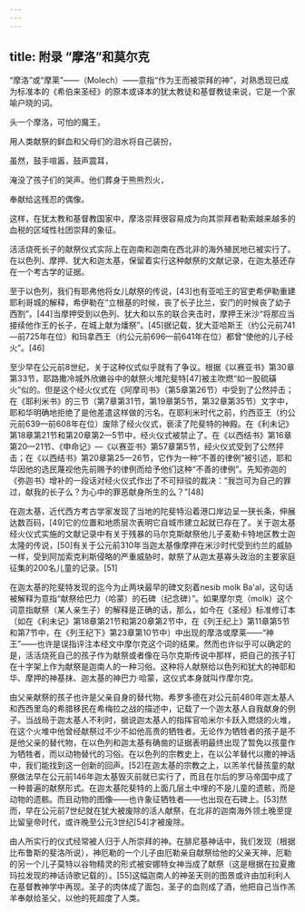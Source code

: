```yaml
---
---
---
```

title: 附录 “摩洛”和莫尔克
---




“摩洛”或“摩莱”——（Molech）——意指“作为王而被崇拜的神”，对熟悉现已成为标准本的《希伯来圣经》的原本或译本的犹太教徒和基督教徒来说，它是一个家喻户晓的词。

头一个摩洛，可怕的魔王，

用人类献祭的鲜血和父母们的泪水将自己装扮，

虽然，鼓手喧嚣，鼓声震耳，

淹没了孩子们的哭声。他们葬身于熊熊烈火，

奉献给这残忍的偶像。

这样，在犹太教和基督教国家中，摩洛崇拜很容易成为向其崇拜者勒索越来越多的血税的区域性社团崇拜的象征。

活活烧死长子的献祭仪式实际上在迦南和迦南在西北非的海外殖民地已被实行了。在以色列、摩押、犹大和迦太基，保留着实行这种献祭的文献记录，在迦太基还存在一个考古学的证据。

至于以色列，我们有耶弗他将女儿献祭的传说，[43]也有亚哈王的官吏希伊勒重建耶利哥城的解释，希伊勒在“立根基的时候，丧了长子比兰，安门的时候丧了幼子西割”。[44]当摩押受到以色列、犹大和以东的联合夹击时，摩押王米沙“将那应当接续他作王的长子，在城上献为燔祭”。[45]据记载，犹大亚哈斯王（约公元前741—前725年在位）和玛拿西王（约公元前696—前641年在位）都曾“使他的儿子经火”。[46]

至少早在公元前8世纪，关于这种仪式似乎就有了争议。根据《以赛亚书》第30章第33节，耶路撒冷城外欣嫩谷中的献祭火堆陀斐特[47]被主吹燃“如一股硫磺火”似的。但是这个经火仪式在《阿摩司书》（第5章第26节）中受到了公然抨击；在《耶利米书》的三节（第7章第31节，第19章第5节，第32章第35节）文字中，耶和华明确地拒绝了是他差遣这样做的污名。在耶利米时代之前，约西亚王（约公元前639—前608年在位）废除了经火仪式，亵渎了陀斐特的神殿。在《利未记》第18章第21节和第20章第2—5节中，经火仪式被禁止了。在《以西结书》第16章第20—21节、《申命记》—《以赛亚书》第57章第5节，经火仪式受到了公然抨击；在《以西结书》第20章第25—26节，它作为一种“不善的律例”被引述，耶和华因他的选民蔑视他先前赐予的律例而给予他们这种“不善的律例”。先知弥迦的《弥迦书》增补的一段话对经火仪式作出了不可辩驳的裁决：“我岂可为自己的罪过，献我的长子么？为心中的罪恶献身所生的么？”[48]

在迦太基，近代西方考古学家发现了当地的陀斐特沿着港口岸边呈一狭长条，伸展达数百码，[49]它的位置和地质层次表明它自城市建立起就已存在了。关于迦太基经火仪式实施的文献记录中有关于残暴的马尔克斯献祭他儿子麦勒卡特地区教士迦太隆的传说，[50]有关于公元前310年当迦太基像摩押在米沙时代受到约兰的威胁一样，受到阿加索克利斯侵略的严重威胁时，献祭了从迦太基寡头政治的主要家庭征集的200名儿童的记录。[51]

在迦太基的陀斐特发现的迄今为止两块最早的碑文刻着nesib molk Ba'al，这句话被解释为意指“献祭给巴力（哈蒙）的石碑（纪念碑）”。如果摩尔克（molk）这个词意指献祭（某人亲生子）的解释是正确的话，那么，如今在《圣经》标准修订本〔如在《利未记》第18章第21节和第20章第2节中，在《列王纪上》第11章第5节和第7节中，在《列王纪下》第23章第10节中〕中出现的摩洛或摩莱——“神王”——也许是误指评注本经文中摩尔克这个词的结果。然而也许似乎可以确定的是，活活烧死自己的孩子作为献祭或者像在马尔克斯传说中那样，把自己的孩子钉在十字架上作为献祭是迦南人的一种习俗。这种将人献祭给以色列和犹大的神耶和华、摩押的神基抹、迦太基的神巴力·哈蒙，这仪式本身就叫作摩尔克。

由父亲献祭的孩子也许是父亲自身的替代物。希罗多德在对公元前480年迦太基人和西西里岛的希腊移民在希梅拉之战的描述中，记载了一个迦太基人自我献身的例子。当战局于迦太基人不利时，据说迦太基人的指挥官哈米尔卡跃入燃烧的火堆，在这个火堆中他曾经献祭过不少不如他高贵的牺牲者。无论作为牺牲者的孩子是不是他父亲的替代物，在以色列和迦太基有确凿的证据表明最终出现了暂免以孩童作为牺牲者，而以动物替代的习俗。在以色列的宗教史上，在以公羊替代以撒的神话中，我们能找到这一创新的回声。[52]在迦太基的宗教之上，以羔羊代替孩童的献祭做法早在公元前146年迦太基毁灭前就已实行了，而且在尔后的罗马帝国中成了一种普遍的献祭形式。在迦太基陀斐特的上面几层土中埋的不是儿童的遗骸，而是动物的遗骸。而且动物的图像——也许象征牺牲者——也出现在石碑上。[53]然而，早在公元前7世纪就在犹大被废除的活人献祭，在北非的迦南海外领土晚至提比留皇帝时代，或许晚至公元3世纪[54]才被废除。

由人所实行的仪式经常被人归于人所崇拜的神。在腓尼基神话中，我们发现（根据比布鲁斯的斐洛所说），神厄勒的一个儿子由厄勒亲自献祭给他的父亲天神，厄勒的另一个儿子莫特以谷物精灵的形式被安娜特女神当成了献祭（这是根据在拉夏撒玛拉发现的神话诗歌记载的）。[55]这幅迦南人的神圣天则的图景或许由加利利人在基督教神学中再现。圣子的肉体成了面包，圣子的血则成了酒，他把自己当作羔羊奉献给圣父，以他的死超度了人类。